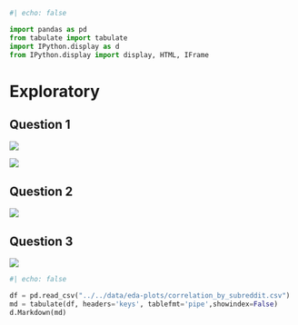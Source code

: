 ```python
#| echo: false

import pandas as pd
from tabulate import tabulate
import IPython.display as d
from IPython.display import display, HTML, IFrame
```

# Exploratory

## Question 1

![](../../img/eda-plots/average-comments-hour-and-week-data.png)

![](../../img/eda-plots/boxplot-comments-and-score-by-over-18-status.png)


## Question 2


![](/../../img/eda-plots/mean-comments-vs-mean-score-data.png)


## Question 3

![](../../img/eda-plots/front-image.png)


```python
#| echo: false

df = pd.read_csv("../../data/eda-plots/correlation_by_subreddit.csv")
md = tabulate(df, headers='keys', tablefmt='pipe',showindex=False)
d.Markdown(md)

```

